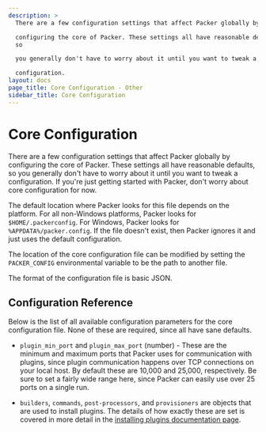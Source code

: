 ```yaml
---
description: >
  There are a few configuration settings that affect Packer globally by

  configuring the core of Packer. These settings all have reasonable defaults,
  so

  you generally don't have to worry about it until you want to tweak a

  configuration.
layout: docs
page_title: Core Configuration - Other
sidebar_title: Core Configuration
---
```


# Core Configuration

There are a few configuration settings that affect Packer globally by
configuring the core of Packer. These settings all have reasonable defaults, so
you generally don't have to worry about it until you want to tweak a
configuration. If you're just getting started with Packer, don't worry about
core configuration for now.

The default location where Packer looks for this file depends on the platform.
For all non-Windows platforms, Packer looks for `$HOME/.packerconfig`. For
Windows, Packer looks for `%APPDATA%/packer.config`. If the file doesn't exist,
then Packer ignores it and just uses the default configuration.

The location of the core configuration file can be modified by setting the
`PACKER_CONFIG` environmental variable to be the path to another file.

The format of the configuration file is basic JSON.

## Configuration Reference

Below is the list of all available configuration parameters for the core
configuration file. None of these are required, since all have sane defaults.

- `plugin_min_port` and `plugin_max_port` (number) - These are the minimum
  and maximum ports that Packer uses for communication with plugins, since
  plugin communication happens over TCP connections on your local host. By
  default these are 10,000 and 25,000, respectively. Be sure to set a fairly
  wide range here, since Packer can easily use over 25 ports on a single run.

- `builders`, `commands`, `post-processors`, and `provisioners` are objects
  that are used to install plugins. The details of how exactly these are set
  is covered in more detail in the [installing plugins documentation
  page](/docs/extending/plugins).
